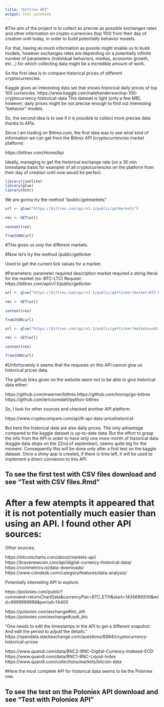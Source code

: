 ```yaml
---
title: "Bittrex API"
output: html_notebook
---
```


#The aim of the project is to collect as precise as possible exchanges rates and other information on crypto-currencies (top 100) from their day of creation until today, in order to build potentially behavior models.

For that, having as much information as possile might enable us to build models, however exchanges rates are depending on a potentially infinite number of parameters (individual behaviors, medias, economic growth, etc...) for which collecting data might be a incredible amount of work.

So the first idea is to compare historical prices of different cryptocurrencies.


Kaggle gives an interesting data set that shows historical daily prices of top 100 currencies. https://www.kaggle.com/natehenderson/top-100-cryptocurrency-historical-data
This dataset is light (only a few MB), however, daily prices might be not precise enough to find out interesting "behavior" models.

So, the second idea is to see if it is possible to collect more precise data thanks to APIs.

Since I am trading on Bittrex.com, the first idea was to see what kind of information we can get from the Bittrex API (cryptocurrencies market platform)

https://bittrex.com/Home/Api

Ideally, managing to get the historical exchange rate (on a 30 min timestamp basis for example) of all cryptocurrencies on the platform from their day of creation until now would be perfect.


```r
library(jsonlite)
library(glue)
library(httr)
```

We are gonna try the method "/public/getmarkets"


```r

url <- glue("https://bittrex.com/api/v1.1/public/getmarkets")
  
res <- GET(url)
  
content(res)

```


```r

fromJSON(url)
```

#This gives us only the different markets.


#Now let's try the method /public/getticker

Used to get the current tick values for a market.

#Parameters:
parameter	required	description
market	required	a string literal for the market (ex: BTC-LTC)
Request:
https://bittrex.com/api/v1.1/public/getticker

```r


url <- glue("https://bittrex.com/api/v1.1/public/getticker?market=BTC-USDT")
  
res <- GET(url)
  
content(res)
```

```r
fromJSON(url)
```

```r
url <- glue("https://bittrex.com/api/v1.1/public/getticker?market=usdt-btc")
  
res <- GET(url)
  
content(res)
```

```r
fromJSON(url)
```

#Unfortunately it seems that the requests on this API cannot give us historical prices data.

The github links given on the website seem not to be able to give historical data either:

https://github.com/mwerner/bittrex
https://github.com/toorop/go-bittrex
https://github.com/ericsomdahl/python-bittrex



So, I look for other sources and checked another API platform:

https://www.cryptocompare.com/api/#-api-data-pricehistorical-

But here the historical data are also daily prices.
The only advantage compared to the kaggle dataset is up-to-date data.
But the effort to grasp the info from the API in order to have only one more month of historical data (kaggle data stops on the 22nd of september), seems quite big for the moment. Consequently this will be done only after a first test on the kaggle dataset. Once a shiny app is created, if there is time left, it will be used to implement a direct connexion to this API.

## To see the first test with CSV files download and see "Test with CSV files.Rmd"

# After a few atempts it appeared that it is not potentially much easier than using an API. I found other API sources:


Other sources:

https://bitcoincharts.com/about/markets-api/
https://bravenewcoin.com/api/digital-currency-historical-data/
https://coinmetrics.io/data-downloads/
https://www.coindesk.com/category/features/data-analysis/


Potentially interesting API to explore:

https://poloniex.com/public?command=returnChartData&currencyPair=BTC_ETH&start=1435699200&end=9999999999&period=14400

https://poloniex.com/exchange#btc_eth
https://poloniex.com/exchange#usdt_btc

"One needs to edit the timestamps in the API to get a different snapshot. And edit the period to adjust the details." https://opendata.stackexchange.com/questions/6884/cryptocurrency-historical-prices

https://www.quandl.com/data/BNC2-BNC-Digital-Currency-Indexed-EOD
https://www.quandl.com/data/BNC1-BNC-Liquid-Index
https://www.quandl.com/collections/markets/bitcoin-data


#Here the most complete API for historical data seems to be the Poloniex one.

## To see the test on the Poloniex API download and see "Test with Poloniex API"


